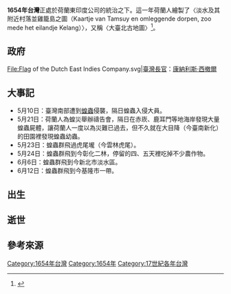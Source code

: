 {{Year in Taiwan|1654}}
'''1654年台灣'''正處於荷蘭東印度公司的統治之下。這一年荷蘭人繪製了〈淡水及其附近村落並雞籠島之圖（Kaartje van Tamsuy en omleggende dorpen, zoo mede het eilandje Kelang）〉，又稱〈大臺北古地圖〉<ref>{{Cite web |url=http://thcts.sinica.edu.tw/themes/ra02.php |title=大臺北古地圖 |accessdate=2013-05-13 |archive-date=2014-07-14 |archive-url=https://web.archive.org/web/20140714123948/http://thcts.sinica.edu.tw/themes/ra02.php |dead-url=no }}</ref>。
==政府==
<gallery>
File:Flag of the Dutch East Indies Company.svg|[[臺灣長官|臺灣長官]]：[[康納利斯·西撤爾|康納利斯·西撤爾]]
</gallery>

==大事記==	
*5月10日：臺灣南部遭到[[蝗蟲|蝗蟲]]侵襲，隔日蝗蟲入侵大員{{r|蔡}}。
*5月21日：荷蘭人為蝗災舉辦禱告會，隔日在赤崁、鹿耳門等地海岸發現大量蝗蟲屍體，讓荷蘭人一度以為災難已過去，但不久就在大目降（今臺南新化）的田園裡發現蝗蟲幼蟲{{r|蔡}}。
*5月23日：蝗蟲群飛過虎尾壠（今雲林虎尾）{{r|蔡}}。
*5月24日：蝗蟲群飛到今彰化二林，停留的四、五天裡吃掉不少農作物{{r|蔡}}。
*6月6日：蝗蟲群飛到今新北市淡水區{{r|蔡}}。
*6月12日：蝗蟲群飛到今基隆市一帶{{r|蔡}}。

==出生==		

== 逝世 ==

== 參考來源 ==
{{reflist|refs=
<ref name="蔡">{{Cite journal|author=蔡承豪 |title= 〈天降飛蝗──1650年代的南臺灣大蝗災〉|journal=《高市文獻》|volume=21 |issue=2 |publisher=高雄市文獻委員會 |location=高雄市前金區中正四路211號5樓之3  |pages=111、112、113頁 |date=2008年6月}}</ref>
}}
{{各年台灣}}
[[Category:1654年台灣|Category:1654年台灣]]
[[Category:1654年|Category:1654年]]
[[Category:17世紀各年台灣|Category:17世紀各年台灣]]